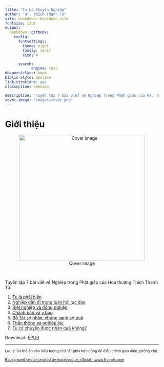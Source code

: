 ```yaml
---
title: "Tu Là Chuyển Nghiệp"
author: "HT. Thích Thanh Từ"
site: bookdown::bookdown_site
fontsize: 12pt
output:
  bookdown::gitbook:
    config:
      fontsettings:
        theme: night
        family: serif
        size: 4

      search:
            engine: fuse     
documentclass: book
biblio-style: apalike
link-citations: yes
classoption: oneside

description: "Tuyển tập 7 bài viết về Nghiệp trong Phật giáo của HT. Thích Thanh Từ"
cover-image: "images/cover.png"
---
```

# Giới thiệu {- #gioi-thieu}

<center>![Cover Image](images/cover.png){width=412px}</center>
<br>  
  
Tuyển tập 7 bài viết về Nghiệp trong Phật giáo của Hòa thượng Thích Thanh Từ:  

1. [Tu là phải hiền](tu-la-phai-hien.html)
2. [Nghiệp dẫn đi trong luân hồi lục đạo](nghiep-dan-di-trong-luan-hoi-luc-dao.html)
3. [Biệt nghiệp và đồng nghiệp](biet-nghiep-va-dong-nghiep.html)
4. [Chánh báo và y báo](chanh-bao-va-y-bao.html)
5. [Bồ Tát sợ nhân, chúng sanh sợ quả](bo-tat-so-nhan-chung-sanh-so-qua.html)
6. [Thần thông và nghiệp lực](than-thong-va-nghiep-luc.html)
7. [Tu có chuyển được nhân quả không?](tu-co-chuyen-duoc-nhan-qua-khong.html)

Download: [EPUB](https://thichthanhtu.github.io/tu-la-chuyen-nghiep/tu-la-chuyen-nghiep.epub)  

___  

<small>Lưu ý: Có thể ấn vào biểu tượng chữ “A” phía trên cùng để điều chỉnh giao diện, phông chữ.</small>  

<small>[Background vector created by macrovector_official - www.freepik.com](https://www.freepik.com/vectors/background)</small>

